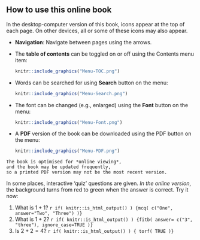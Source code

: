 
## How to use this online book {-}

In the desktop-computer version of this book,
icons appear at the top of each page.
On other devices, 
all or some of these icons may also appear.

* **Navigation**: Navigate between pages using the arrows. 

* The **table of contents** can be toggled on or off using the Contents menu item:
  
  ```{r echo=FALSE}
knitr::include_graphics("Menu-TOC.png")
```

* Words can be searched for using **Search** button on the menu:
  
  ```{r echo=FALSE}
knitr::include_graphics("Menu-Search.png")
```

* The font can be changed (e.g., enlarged) using the **Font** button on the menu:
  
  ```{r echo=FALSE}
knitr::include_graphics("Menu-Font.png")
```


* A **PDF** version of the book can be downloaded using the PDF button on the menu:
  
  ```{r echo=FALSE}
knitr::include_graphics("Menu-PDF.png")
```

```{block2, type="rmdimportant"}
The book is optimised for *online viewing*,
and the book may be updated frequently,
so a printed PDF version may not be the most recent version.
```


In some places, 
interactive 'quiz' questions are given.
*In the online version*,
the background turns from red to green when the answer is correct.
Try it now:

1. What is $1+1$?
`r if( knitr::is_html_output() ) {mcq( c("One", answer="Two", "Three") )}`
1. What is $1+2$?
`r if( knitr::is_html_output() ) {fitb( answer= c("3", "three"), ignore_case=TRUE )}`
1. Is $2 + 2=4$?
`r if( knitr::is_html_output() ) { torf( TRUE )}`
